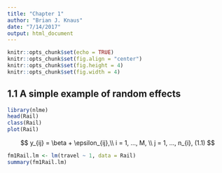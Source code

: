 ```yaml
---
title: "Chapter 1"
author: "Brian J. Knaus"
date: "7/14/2017"
output: html_document
---
```


```r
knitr::opts_chunk$set(echo = TRUE)
knitr::opts_chunk$set(fig.align = "center")
knitr::opts_chunk$set(fig.height = 4)
knitr::opts_chunk$set(fig.width = 4)
```

## 1.1 A simple example of random effects


```r
library(nlme)
head(Rail)
class(Rail)
plot(Rail)
```


$$
y_{ij} = \beta + \epsilon_{ij},\\
i = 1, ..., M, \\
j = 1, ..., n_{i}, (1.1)
$$


```r
fm1Rail.lm <- lm(travel ~ 1, data = Rail)
summary(fm1Rail.lm)
```


